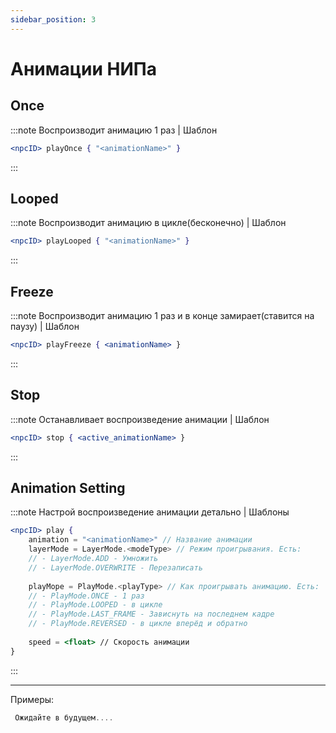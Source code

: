 ```yaml
---
sidebar_position: 3
---
```


# Анимации НИПа

## Once

:::note Воспроизводит анимацию 1 раз | Шаблон
```jsx
<npcID> playOnce { "<animationName>" }
```
:::

## Looped

:::note Воспроизводит анимацию в цикле(бесконечно) | Шаблон
```jsx
<npcID> playLooped { "<animationName>" }
```
:::

## Freeze

:::note Воспроизводит анимацию 1 раз и в конце замирает(ставится на паузу) | Шаблон
```jsx 
<npcID> playFreeze { <animationName> }
```
:::

## Stop

:::note Останавливает воспроизведение анимации | Шаблон
```jsx
<npcID> stop { <active_animationName> }
```
:::

## Animation Setting

:::note Настрой воспроизведение анимации детально | Шаблоны
```jsx
<npcID> play {
    animation = "<animationName>" // Название анимации
    layerMode = LayerMode.<modeType> // Режим проигрывания. Есть:
    // - LayerMode.ADD - Умножить
    // - LayerMode.OVERWRITE - Перезаписать
    
    playMope = PlayMode.<playType> // Как проигрывать анимацию. Есть:
    // - PlayMode.ONCE - 1 раз
    // - PlayMode.LOOPED - в цикле
    // - PlayMode.LAST_FRAME - Зависнуть на последнем кадре
    // - PlayMode.REVERSED - в цикле вперёд и обратно
    
    speed = <float> // Скорость анимации
}
```
:::

---

Примеры:
```jsx
 Ожидайте в будущем....
```